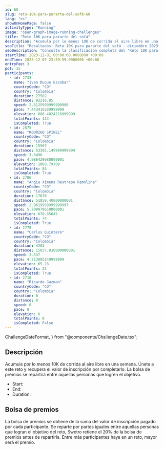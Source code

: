 ```yaml
---
id: 60
slug: reto-10k-para-pararte-del-sofá-60
lang: "es"
showOnHomePage: false
activityType: "Running"
image: "open-graph-image-running-challenges"
title: "Reto 10K para pararte del sofá"
description: "Acumula por lo menos 10K de corrida al aire libre en una semana. Únete a este reto y recupera el valor de inscripción por completarlo. La bolsa de premios se repartirá entre aquellas personas que logren el objetivo."
seoTitle: "Resultados: Reto 10K para pararte del sofá - diciembre 2023"
seoDescription: "Consulta la clasificación completa del 'Reto 10K para pararte del sofá'. Un evento de running que se realizó del 1 al 7 de diciembre de 2023."
startTime: 2023-12-01 00:00:00.0000000 +00:00
endTime: 2023-12-07 23:59:59.0000000 +00:00
entryFee: 3
pot: 15
participants:
  - id: 2733
    name: "Ivan Duque Escobar"
    countryCode: "CO"
    country: "Colombia"
    duration: 27502
    distance: 92210.85
    speed: 2.8125999999999998
    pace: 7.443416289999999
    elevation: 886.4824216999999
    totalPoints: 123
    isCompleted: True
  - id: 2875
    name: "RODRIGO SPINEL"
    countryCode: "CO"
    country: "Colombia"
    duration: 15967
    distance: 53305.149999999994
    speed: 3.3496
    pace: 4.986429080000001
    elevation: 1060.79709
    totalPoints: 84
    isCompleted: True
  - id: 2786
    name: "Angie Ximena Restrepo Remolina"
    countryCode: "CO"
    country: "Colombia"
    duration: 17676
    distance: 51859.40000000001
    speed: 2.9619999999999997
    pace: 5.700979650000001
    elevation: 678.85645
    totalPoints: 74
    isCompleted: True
  - id: 2778
    name: "Carlos Quintero"
    countryCode: "CO"
    country: "Colombia"
    duration: 4283
    distance: 15037.810000000001
    speed: 3.537
    pace: 4.713885149999999
    elevation: 65.28
    totalPoints: 22
    isCompleted: True
  - id: 2710
    name: "Ricardo Guzman"
    countryCode: "CO"
    country: "Colombia"
    duration: 0
    distance: 0
    speed: 0
    pace: 0
    elevation: 0
    totalPoints: 0
    isCompleted: False
---
```


  ChallengeDateFormat,
} from "@components/ChallengeDate.tsx";

## Descripción

Acumula por lo menos 10K de corrida al aire libre en una semana. Únete a este reto y recupera el valor de inscripción por completarlo. La bolsa de premios se repartirá entre aquellas personas que logren el objetivo.

- Start: <ChallengeDate date={frontmatter.startTime} lang={frontmatter.lang} dateFormat={ChallengeDateFormat.Long} client:load />
- End: <ChallengeDate date={frontmatter.endTime} lang={frontmatter.lang} dateFormat={ChallengeDateFormat.Long} client:load />
- Duration: <ChallengeDuration startTime={frontmatter.startTime} endTime={frontmatter.endTime} lang={frontmatter.lang} client:load />

## Bolsa de premios

La bolsa de premios se obtiene de la suma del valor de inscripción pagado por cada participante. Se reparte por partes iguales entre aquellas personas que logran el objetivo del reto, Swetro retiene el 20% de la bolsa de premios antes de repartirla.
Entre más participantes haya en un reto, mayor será el premio.
